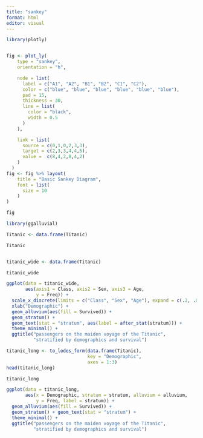 ---
title: "sankey"
format: html
editor: visual
---

```{r,message=FALSE}
library(plotly)


fig <- plot_ly(
    type = "sankey",
    orientation = "h",

    node = list(
      label = c("A1", "A2", "B1", "B2", "C1", "C2"),
      color = c("blue", "blue", "blue", "blue", "blue", "blue"),
      pad = 15,
      thickness = 30,
      line = list(
        color = "black",
        width = 0.5
      )
    ),

    link = list(
      source = c(0,1,0,2,3,3),
      target = c(2,3,3,4,4,5),
      value =  c(8,4,2,8,4,2)
    )
  )
fig <- fig %>% layout(
    title = "Basic Sankey Diagram",
    font = list(
      size = 10
    )
)

fig
```

```{r}
library(ggalluvial)

Titanic <- data.frame(Titanic)

Titanic


titanic_wide <- data.frame(Titanic)

titanic_wide

ggplot(data = titanic_wide,
       aes(axis1 = Class, axis2 = Sex, axis3 = Age,
           y = Freq)) +
  scale_x_discrete(limits = c("Class", "Sex", "Age"), expand = c(.2, .05)) +
  xlab("Demographic") +
  geom_alluvium(aes(fill = Survived)) +
  geom_stratum() +
  geom_text(stat = "stratum", aes(label = after_stat(stratum))) +
  theme_minimal() +
  ggtitle("passengers on the maiden voyage of the Titanic",
          "stratified by demographics and survival")
```

```{r}
titanic_long <- to_lodes_form(data.frame(Titanic),
                              key = "Demographic",
                              axes = 1:3)
head(titanic_long)

titanic_long

ggplot(data = titanic_long,
       aes(x = Demographic, stratum = stratum, alluvium = alluvium,
           y = Freq, label = stratum)) +
  geom_alluvium(aes(fill = Survived)) +
  geom_stratum() + geom_text(stat = "stratum") +
  theme_minimal() +
  ggtitle("passengers on the maiden voyage of the Titanic",
          "stratified by demographics and survival")
```
